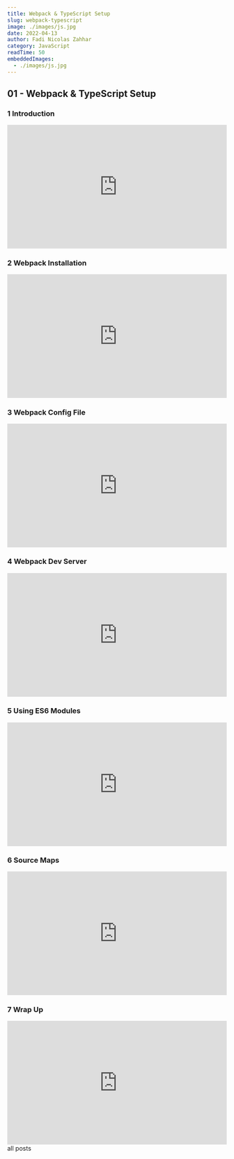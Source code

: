 ```yaml
---
title: Webpack & TypeScript Setup
slug: webpack-typescript
image: ./images/js.jpg
date: 2022-04-13
author: Fadi Nicolas Zahhar
category: JavaScript
readTime: 50
embeddedImages:
  - ./images/js.jpg
---
```



<GatsbyImage
  image={getImage(props.embeddedImages[0])}
  alt="random stuff"
  className="first-inline-img"
/>

## 01 - Webpack & TypeScript Setup

### 1 Introduction

<div style="padding:56.25% 0 0 0;position:relative;">
  <iframe
    src="https://player.vimeo.com/video/684583898?h=1868535f69&amp;badge=0&amp;autopause=0&amp;player_id=0&amp;app_id=58479"
    frameborder="0"
    allow="autoplay; fullscreen; picture-in-picture"
    allowfullscreen
    style="position:absolute;top:0;left:0;width:100%;height:100%;"
    title="1 - Webpack &amp;amp; TypeScript Setup #1 - Introduction"
  ></iframe>
</div>
<script src="https://player.vimeo.com/api/player.js"></script>

### 2 Webpack Installation

<div style="padding:56.25% 0 0 0;position:relative;">
  <iframe
    src="https://player.vimeo.com/video/684584047?h=b9e2c2c5b9&amp;badge=0&amp;autopause=0&amp;player_id=0&amp;app_id=58479"
    frameborder="0"
    allow="autoplay; fullscreen; picture-in-picture"
    allowfullscreen
    style="position:absolute;top:0;left:0;width:100%;height:100%;"
    title="2 - Webpack &amp;amp; TypeScript Setup #2 - Webpack Installation"
  ></iframe>
</div>
<script src="https://player.vimeo.com/api/player.js"></script>

### 3 Webpack Config File

<div style="padding:56.25% 0 0 0;position:relative;">
  <iframe
    src="https://player.vimeo.com/video/684584161?h=896ad5c583&amp;badge=0&amp;autopause=0&amp;player_id=0&amp;app_id=58479"
    frameborder="0"
    allow="autoplay; fullscreen; picture-in-picture"
    allowfullscreen
    style="position:absolute;top:0;left:0;width:100%;height:100%;"
    title="3 - Webpack &amp;amp; TypeScript Setup #3 - Webpack Config File"
  ></iframe>
</div>
<script src="https://player.vimeo.com/api/player.js"></script>

### 4 Webpack Dev Server

<div style="padding:56.25% 0 0 0;position:relative;">
  <iframe
    src="https://player.vimeo.com/video/684584311?h=e1c5ff7c3d&amp;badge=0&amp;autopause=0&amp;player_id=0&amp;app_id=58479"
    frameborder="0"
    allow="autoplay; fullscreen; picture-in-picture"
    allowfullscreen
    style="position:absolute;top:0;left:0;width:100%;height:100%;"
    title="4 - Webpack &amp;amp; TypeScript Setup #4 - Webpack Dev Server"
  ></iframe>
</div>
<script src="https://player.vimeo.com/api/player.js"></script>

### 5 Using ES6 Modules

<div style="padding:56.25% 0 0 0;position:relative;">
  <iframe
    src="https://player.vimeo.com/video/684584490?h=c852fe1699&amp;badge=0&amp;autopause=0&amp;player_id=0&amp;app_id=58479"
    frameborder="0"
    allow="autoplay; fullscreen; picture-in-picture"
    allowfullscreen
    style="position:absolute;top:0;left:0;width:100%;height:100%;"
    title="5 - Webpack &amp;amp; TypeScript Setup #5 - Using ES6 Modules"
  ></iframe>
</div>
<script src="https://player.vimeo.com/api/player.js"></script>

### 6 Source Maps

<div style="padding:56.25% 0 0 0;position:relative;">
  <iframe
    src="https://player.vimeo.com/video/684584642?h=b0347daa85&amp;badge=0&amp;autopause=0&amp;player_id=0&amp;app_id=58479"
    frameborder="0"
    allow="autoplay; fullscreen; picture-in-picture"
    allowfullscreen
    style="position:absolute;top:0;left:0;width:100%;height:100%;"
    title="6 - Webpack &amp;amp; TypeScript Setup #6 - Source Maps"
  ></iframe>
</div>
<script src="https://player.vimeo.com/api/player.js"></script>

### 7 Wrap Up

<div style="padding:56.25% 0 0 0;position:relative;">
  <iframe
    src="https://player.vimeo.com/video/684584781?h=600cfd02ed&amp;badge=0&amp;autopause=0&amp;player_id=0&amp;app_id=58479"
    frameborder="0"
    allow="autoplay; fullscreen; picture-in-picture"
    allowfullscreen
    style="position:absolute;top:0;left:0;width:100%;height:100%;"
    title="7 - Webpack &amp;amp; TypeScript Setup #7 - Wrap Up"
  ></iframe>
</div>
<script src="https://player.vimeo.com/api/player.js"></script>

<Link to="/posts" className="btn center-btn">
  all posts
</Link>
